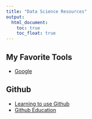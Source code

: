 ```yaml
---
title: "Data Science Resources"
output: 
  html_document:
    toc: true
    toc_float: true
---
```


## My Favorite Tools

- [Google](https://www.google.com)


## Github

- [Learning to use Github](https://p8105.com/git.html)
- [Github Education](https://education.github.com)
